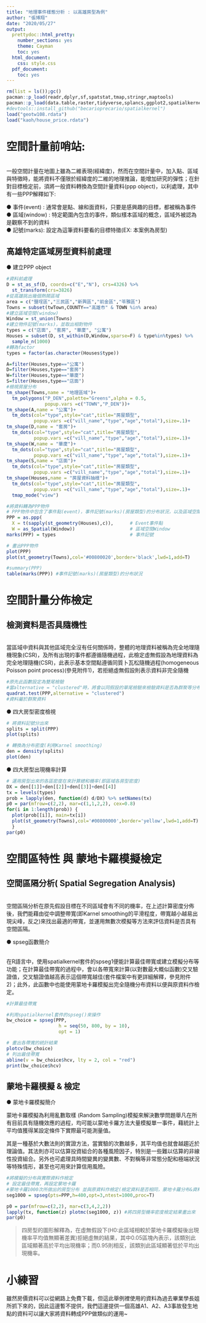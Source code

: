 ---
title: "地理事件樣態分析 : 以高雄房型為例"
author: "張博翔"
date: "2020/05/27"
output:
  prettydoc::html_pretty:
    number_sections: yes
    theme: Cayman
    toc: yes
  html_document:
    css: style.css
  pdf_document:
    toc: yes
---

```{r include=FALSE}
rm(list = ls());gc()
pacman::p_load(readr,dplyr,sf,spatstat,tmap,stringr,maptools)
pacman::p_load(data.table,raster,tidyverse,splancs,ggplot2,spatialkernel)
#devtools::install_github("becarioprecario/spatialkernel")
load("geotw108.rdata")
load("kaoh/house_price.rdata")
```


# 空間計量前哨站:

<br>  一般空間計量在地圖上雖為二維表現(經緯度)，然而在空間計量中，加入點、區域與特徵時，能將資料不僅限於經緯度的二維的地理推論，能增加研究的彈性；在針對目標檢定前，須將一般資料轉換為空間計量資料(ppp object)，以利處理，其中有一些PPP解釋如下: <br>

● 事件(event) : 通常會是點、線和面資料，只要是感興趣的目標，都被稱為事件
 <br>
● 區域(window) : 特定範圍內包含的事件，類似樣本區域的概念，區域外被認為是觀察不到的資料 <br>
● 記號(marks):  設定為這筆資料要看的目標特徵(EX: 本案例為房型) <br>


## 高雄特定區域房型資料前處理

● 建立PPP object <br>

```{r echo=TRUE}
#資料前處理
D = st_as_sf(D, coords=c("E","N"), crs=4326) %>% 
  st_transform(crs=3826)
#從高雄挑出幾個熱鬧區域
area = c("鹽埕區","三民區","新興區","前金區","苓雅區")
Towns = subset(twTown,COUNTY=="高雄市" & TOWN %in% area) 
#建立區域空間(window)
Window = st_union(Towns)
#建立物件記號(marks)，並取出相對物件
types = c("店面", "套房", "華廈", "公寓")
Houses = subset(D, st_within(D,Window,sparse=F) & type%in%types) %>%
  sample_n(1000)
#轉為factor
types = factor(as.character(Houses$type)) 
```

```{r message=FALSE, warning=FALSE}
A=filter(Houses,type=="公寓")
D=filter(Houses,type=="套房")
W=filter(Houses,type=="華廈")
S=filter(Houses,type=="店面")
#檢視房屋分布
tm_shape(Towns,name = "地理區域")+
  tm_polygons("P_DEN",palette="Greens",alpha = 0.5,
              popup.vars =c("TOWN","P_DEN"))+
tm_shape(A,name = "公寓")+
  tm_dots(col="type",style="cat",title="房屋類型",
          popup.vars =c("vill_name","type","age","total"),size=.1)+
tm_shape(D,name = "套房")+
  tm_dots(col="type",style="cat",title="房屋類型",
          popup.vars =c("vill_name","type","age","total"),size=.1)+
tm_shape(W,name = "華廈")+
  tm_dots(col="type",style="cat",title="房屋類型",
          popup.vars =c("vill_name","type","age","total"),size=.1)+
tm_shape(S,name = "店面")+
  tm_dots(col="type",style="cat",title="房屋類型",
          popup.vars =c("vill_name","type","age","total"),size=.1)+
tm_shape(Houses,name = "房屋資料抽樣")+
  tm_dots(col="type",style="cat",title="房屋類型",
          popup.vars =c("vill_name","type","age","total"),size=.1)+
  tmap_mode("view")
```


```{r}
#將資料轉為PPP物件
# PPP物件中包含了事件點(event)，事件記號(marks)(房屋類型)的分布狀況，以及區域空間(window)的詳細資料
PPP = as.ppp(
  X = t(sapply(st_geometry(Houses),c)),      # Event事件點
  W = as_Spatial(Window))                    # 區域空間Window
marks(PPP) = types                           # 事件記號

# 畫出PPP物件
plot(PPP)
plot(st_geometry(Towns),col='#00800020',border='black',lwd=1,add=T)
```


```{r message=FALSE, warning=FALSE}
#summary(PPP)
table(marks(PPP)) #事件記號(marks)(房屋類型)的分布狀況
```

# 空間計量分佈檢定

## 檢測資料是否具隨機性

<br>  當區域中資料與其他區域完全沒有任何關係時，整體的地理資料被稱為完全地理隨機現象(CSR)，及所有出現的事件都遵循隨機過程，此檢定虛無假設為地理資料為完全地理隨機(CSR)，此表示基本空間點遵循同質卜瓦松隨機過程(homogeneous Poisson point process)(參見附件1)，若拒絕虛無假設則表示資料非完全隨機 <br>

```{r}
#原先此函數設定為雙尾檢驗
#當alternative = "clustered"時，將會以同假設的單尾檢驗來檢驗資料是否為群聚等分布
quadrat.test(PPP,alternative = "clustered")
#資料屬於群聚資料
```

● 四大房型密度檢視 <br>

```{r}
# 將資料記號分出來
splits = split(PPP)
plot(splits)
```

```{r}
# 轉換為分布密度(利用Karnel smoothing)
den = density(splits)
plot(den)
```

● 四大房型出現機率計算 <br>

```{r}
# 運用房型出來的各區密度在來計算總和機率(即區域各房型密度)
DX = den[[1]]+den[[2]]+den[[3]]+den[[4]] 
tx = levels(types)
prob = lapply(den, function(d) d/DX) %>% setNames(tx)
p0 = par(mfrow=c(2,2), mar=c(1,1,2,2), cex=0.8)
for(i in 1:length(prob)) {
  plot(prob[[i]], main=tx[i])
  plot(st_geometry(Towns),col='#00800000',border='yellow',lwd=1,add=T)
  }
par(p0)

```

# 空間區特性 與 蒙地卡羅模擬檢定
  
##  空間區隔分析( Spatial Segregation Analysis)

<br>  空間區隔分析在原先假設目標在不同區域會有不同的機率，在上述計算密度分佈後，我們能藉由從中調整帶寬(即Karnel smoothing的平滑程度，帶寬越小越易出現尖峰，反之)來找出最適的帶寬，並運用無數次模擬等方法來評估資料是否具有空間區隔。 <br>

● spseg函數簡介 <br>

<br>  在R語言中，使用spatialkernel套件的spseg1便能計算最佳帶寬或建立模擬分布等功能；在計算最佳帶寬的過程中，會以各帶寬來計算(以對數最大概似函數)交叉驗證值，交叉驗證值越高表示這個帶寬越佳(套件檔案中有更詳細解釋，參見附件2)；此外，此函數中也能使用蒙地卡羅模擬出完全隨機分布資料以便與原資料作檢定。<br>

```{r}
#計算最佳帶寬

#利用spatialkernel套件的spseg()來操作
bw_choice = spseg(PPP, 
                   h = seq(50, 800, by = 10),
                   opt = 1)

# 畫出各帶寬的統計結果
plotcv(bw_choice)
# 列出最佳帶寬
abline(v = bw_choice$hcv, lty = 2, col = "red")
print(bw_choice$hcv)

```

## 蒙地卡羅模擬 & 檢定

● 蒙地卡羅模擬簡介 <br>

 蒙地卡羅模擬為利用亂數取樣 (Random Sampling)模擬來解決數學問題舉凡在所有目前具有隨機效應的過程，均可能以蒙地卡羅方法大量模擬單一事件，藉統計上平均值獲得某設定條件下實際最可能測量值。<br>

其是一種基於大數法則的實證方法，當實驗的次數越多，其平均值也就會越趨近於理論值。其法則亦可以估算投資組合的各種風險因子，特別是一些難以估算的非線性投資組合。另外也可處理具時間變異的變異數、不對稱等非常態分配和極端狀況等特殊情形，甚至也可用來計算信用風險。<br>


```{r echo=TRUE, message=FALSE, warning=FALSE}
#將模擬的分布與實際資料作檢定
# 設定最佳帶寬，再設定蒙地卡羅
#蒙地卡羅1000次所做出的房型分布 並與原資料作檢定(檢定資料是否相同，蒙地卡羅分布&資料原分布)
seg1000 = spseg(pts=PPP,h=400,opt=3,ntest=1000,proc=T) 
```

```{r}
p0 = par(mfrow=c(2,2), mar=c(3,4,2,2))
lapply(tx, function(z) plotmc(seg1000, z)) #將四房型機率密度檢定結果畫出來
par(p0)
```

>四房型的圖形解釋為，在虛無假設下(H0:此區域相較於蒙地卡羅模擬後出現機率平均值無顯著差異)拒絕虛無的結果，其中0.05區塊內表示，該類別此區域顯著高於平均出現機率；而0.95則相反，該類別此區域顯著低於平均出現機率。

# 小練習

 雖然房價資料可以從網路上免費下載，但這此舉例裡使用的資料為過去畢業學長姐所抓下來的，因此這邊暫不提供，我們這邊提供一個高雄A1、A2、A3事故發生地點的資料可以讓大家將資料轉成PPP做類似的運用~<br>

